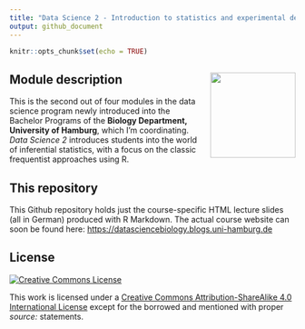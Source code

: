 ```yaml
---
title: "Data Science 2 - Introduction to statistics and experimental design"
output: github_document
---
```


```r
knitr::opts_chunk$set(echo = TRUE)
```

## Module description <img src="images/dsb_logo.png" align="right" width="150" style="margin-left: 20px"/>

This is the second out of four modules in the data science program newly introduced into the Bachelor Programs of the **Biology Department, University of Hamburg**, which I'm coordinating. *Data Science 2* introduces students into the world of inferential statistics, with a focus on the classic frequentist approaches using R.


## This repository

This Github repository holds just the course-specific HTML lecture slides (all in German) produced with R Markdown. The actual course website can soon be found here: [https://datasciencebiology.blogs.uni-hamburg.de](https://datasciencebiology.blogs.uni-hamburg.de/course-portfolio/data-science-2/)


## License

<a rel="license" href="http://creativecommons.org/licenses/by-sa/4.0/">
  <img alt="Creative Commons License" style="border-width:0"
        src="https://i.creativecommons.org/l/by-sa/4.0/80x15.png" />
</a>

This work is licensed under a [Creative Commons Attribution-ShareAlike 4.0 International License ](http://creativecommons.org/licenses/by-sa/4.0/) except for the borrowed and mentioned with proper *source:* statements.

